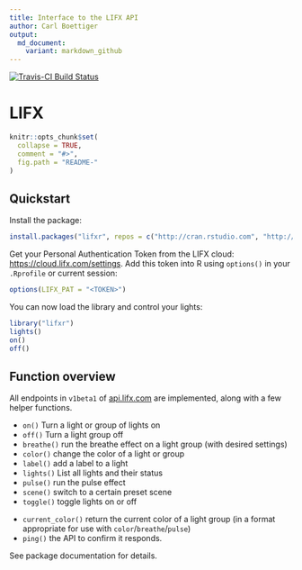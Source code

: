 ```yaml
---
title: Interface to the LIFX API
author: Carl Boettiger
output:
  md_document:
    variant: markdown_github
---
```


<!-- README.md is generated from README.Rmd. Please edit that file -->

[![Travis-CI Build Status](https://travis-ci.org/cboettig/lifxr.svg?branch=master)](https://travis-ci.org/cboettig/lifxr)


# LIFX

```r
knitr::opts_chunk$set(
  collapse = TRUE,
  comment = "#>",
  fig.path = "README-"
)
```

## Quickstart

Install the package:

```r
install.packages("lifxr", repos = c("http://cran.rstudio.com", "http://carlboettiger.info/drat"))
```

Get your Personal Authentication Token from the LIFX cloud: [https://cloud.lifx.com/settings](https://cloud.lifx.com/settings). 
Add this token into R using `options()` in your `.Rprofile` or current session:

```r
options(LIFX_PAT = "<TOKEN>")
```

You can now load the library and control your lights:

```r
library("lifxr")
lights()
on()
off()
```

## Function overview

All endpoints in `v1beta1` of [api.lifx.com](https://api.lifx.com) are implemented, along with a few helper functions.

- `on()` Turn a light or group of lights on
- `off()` Turn a light group off
- `breathe()` run the breathe effect on a light group (with desired settings)
- `color()` change the color of a light or group
- `label()` add a label to a light
- `lights()` List all lights and their status
- `pulse()` run the pulse effect
- `scene()` switch to a certain preset scene
- `toggle()` toggle lights on or off

<!-- API not working? 
- `parse_color()` Return the HSBK for a color string
--> 
- `current_color()` return the current color of a light group (in a format appropriate for use with `color`/`breathe`/`pulse`)
- `ping()` the API to confirm it responds.

See package documentation for details. 

